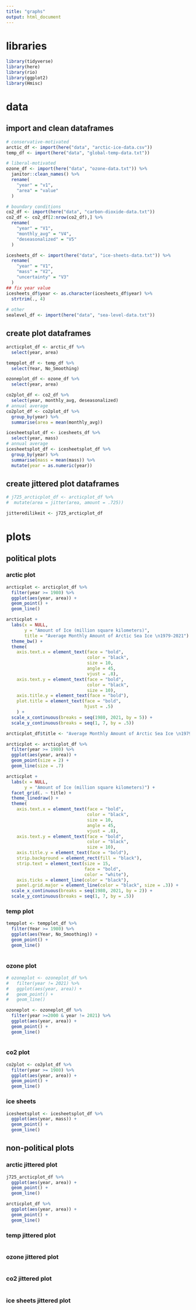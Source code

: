 ```yaml
---
title: "graphs"
output: html_document
---
```

# libraries
```r
library(tidyverse)
library(here)
library(rio)
library(ggplot2)
library(Hmisc)
```

# data
## import and clean dataframes
```r
# conservative-motivated
arctic_df <- import(here("data", "arctic-ice-data.csv"))
temp_df <- import(here("data", "global-temp-data.txt"))

# liberal-motivated
ozone_df <- import(here("data", "ozone-data.txt")) %>% 
  janitor::clean_names() %>% 
  rename(
    "year" = "v1",
    "area" = "value"
  )

# boundary conditions
co2_df <- import(here("data", "carbon-dioxide-data.txt"))
co2_df <- co2_df[2:nrow(co2_df),] %>% 
  rename(
    "year" = "V1",
    "monthly_avg" = "V4",
    "deseasonalized" = "V5"
  )

icesheets_df <- import(here("data", "ice-sheets-data.txt")) %>% 
  rename(
    "year" = "V1",
    "mass" = "V2",
    "uncertainty" = "V3"
  )
## fix year value
icesheets_df$year <- as.character(icesheets_df$year) %>% 
  strtrim(., 4)
 
# other
sealevel_df <- import(here("data", "sea-level-data.txt"))
```

## create plot dataframes
```r
arcticplot_df <- arctic_df %>% 
  select(year, area)

tempplot_df <- temp_df %>% 
  select(Year, No_Smoothing)

ozoneplot_df <- ozone_df %>% 
  select(year, area)

co2plot_df <- co2_df %>% 
  select(year, monthly_avg, deseasonalized)
# annual average
co2plot_df <- co2plot_df %>%
  group_by(year) %>%
  summarise(area = mean(monthly_avg))

icesheetsplot_df <- icesheets_df %>% 
  select(year, mass)
# annual average
icesheetsplot_df <- icesheetsplot_df %>%
  group_by(year) %>%
  summarise(mass = mean(mass)) %>% 
  mutate(year = as.numeric(year))
```

## create jittered plot dataframes
```r
# j725_arcticplot_df <- arcticplot_df %>% 
#  mutate(area = jitter(area, amount = .725))

jitteredilikeit <- j725_arcticplot_df
```

# plots
## political plots
### arctic plot
```r
arcticplot <- arcticplot_df %>% 
  filter(year >= 1980) %>% 
  ggplot(aes(year, area)) +
  geom_point() +
  geom_line()

arcticplot + 
  labs(x = NULL,
       y = "Amount of Ice (million square kilometers)",
       title = "Average Monthly Amount of Arctic Sea Ice \n1979-2021") +
  theme_bw() +
  theme(
    axis.text.x = element_text(face = "bold",
                               color = "black",
                               size = 10,
                               angle = 45,
                               vjust = .8),
    axis.text.y = element_text(face = "bold",
                               color = "black",
                               size = 10),
    axis.title.y = element_text(face = "bold"),
    plot.title = element_text(face = "bold",
                              hjust = .5)
    ) +
  scale_x_continuous(breaks = seq(1980, 2021, by = 5)) +
  scale_y_continuous(breaks = seq(1, 7, by = .5))
```

```r
arcticplot_df$title <- "Average Monthly Amount of Arctic Sea Ice \n1979-2021"

arcticplot <- arcticplot_df %>% 
  filter(year >= 1980) %>% 
  ggplot(aes(year, area)) +
  geom_point(size = 2) +
  geom_line(size = .7)

arcticplot + 
  labs(x = NULL,
       y = "Amount of Ice (million square kilometers)") +
  facet_grid(. ~ title) +
  theme_linedraw() +
  theme(
    axis.text.x = element_text(face = "bold",
                               color = "black",
                               size = 10,
                               angle = 45,
                               vjust = .8),
    axis.text.y = element_text(face = "bold",
                               color = "black",
                               size = 10),
    axis.title.y = element_text(face = "bold"),
    strip.background = element_rect(fill = "black"),
    strip.text = element_text(size = 15,
                              face = "bold",
                              color = "white"),
    axis.ticks = element_line(color = "black"),
    panel.grid.major = element_line(color = "black", size = .3)) +
  scale_x_continuous(breaks = seq(1980, 2021, by = 2)) +
  scale_y_continuous(breaks = seq(1, 7, by = .5))

```


### temp plot
```r
tempplot <- tempplot_df %>% 
  filter(Year >= 1980) %>% 
  ggplot(aes(Year, No_Smoothing)) +
  geom_point() +
  geom_line()
  
```

### ozone plot
```r
# ozoneplot <- ozoneplot_df %>% 
#   filter(year != 2021) %>% 
#   ggplot(aes(year, area)) +
#   geom_point() +
#   geom_line()

ozoneplot <- ozoneplot_df %>% 
  filter(year >=2000 & year != 2021) %>% 
  ggplot(aes(year, area)) +
  geom_point() +
  geom_line()
  
```

### co2 plot
```r
co2plot <- co2plot_df %>% 
  filter(year >= 1980) %>% 
  ggplot(aes(year, area)) +
  geom_point() +
  geom_line()
```

### ice sheets
```r
icesheetsplot <- icesheetsplot_df %>% 
  ggplot(aes(year, mass)) +
  geom_point() +
  geom_line()
```

## non-political plots
### arctic jittered plot
```r
j725_arcticplot_df %>% 
  ggplot(aes(year, area)) +
  geom_point() +
  geom_line()

arcticplot_df %>% 
  ggplot(aes(year, area)) +
  geom_point() +
  geom_line()
```

### temp jittered plot
```r

```

### ozone jittered plot
```r

```

### co2 jittered plot
```r

```

### ice sheets jittered plot
```r

```

